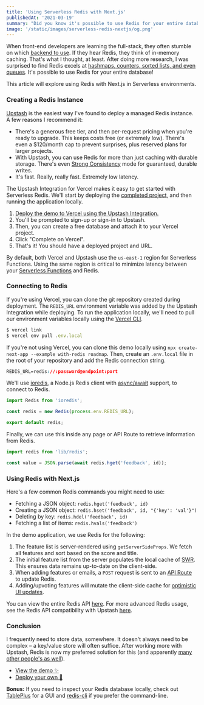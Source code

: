 ```yaml
---
title: 'Using Serverless Redis with Next.js'
publishedAt: '2021-03-19'
summary: "Did you know it's possible to use Redis for your entire database? Hashmaps, counters, sorted lists, and even queues. Learn how to deploy a Redis & Next.js app in a few short minutes."
image: '/static/images/serverless-redis-nextjs/og.png'
---
```


When front-end developers are learning the full-stack, they often stumble on which [backend to use](/blog/backend). If they hear Redis, they think of in-memory caching. That's what I thought, at least.
After doing more research, I was surprised to find Redis excels at [hashmaps, counters, sorted lists, and even queues](http://oldblog.antirez.com/post/take-advantage-of-redis-adding-it-to-your-stack.html). It's possible to use Redis for your entire database!

This article will explore using Redis with Next.js in Serverless environments.

### Creating a Redis Instance

[Upstash](https://upstash.com/) is the easiest way I've found to deploy a managed Redis instance. A few reasons I recommend it:

- There's a generous free tier, and then per-request pricing when you're ready to upgrade. This keeps costs free (or extremely low). There's even a $120/month cap to prevent surprises, plus reserved plans for larger projects.
- With Upstash, you can use Redis for more than just caching with durable storage. There's even [Strong Consistency](https://docs.upstash.com/docs/overall/consistency) mode for guaranteed, durable writes.
- It's fast. Really, really fast. Extremely low latency.

The Upstash Integration for Vercel makes it easy to get started with Serverless Redis. We'll start by deploying the [completed project](https://roadmap-redis.vercel.app/), and then running the application locally.

1. [Deploy the demo to Vercel using the Upstash Integration.](https://vercel.com/new/git/external?repository-url=https%3A%2F%2Fgithub.com%2Fvercel%2Fnext.js%2Ftree%2Fcanary%2Fexamples%2Fwith-redis&project-name=redis-roadmap&repository-name=redis-roadmap&demo-title=Redis%20Roadmap&demo-description=Create%20and%20upvote%20features%20for%20your%20product.&demo-url=https%3A%2F%2Froadmap-redis.vercel.app%2F&integration-ids=oac_V3R1GIpkoJorr6fqyiwdhl17)
2. You'll be prompted to sign-up or sign-in to Upstash.
3. Then, you can create a free database and attach it to your Vercel project.
4. Click "Complete on Vercel".
5. That's it! You should have a deployed project and URL.

By default, both Vercel and Upstash use the `us-east-1` region for Serverless Functions. Using the same region is critical to minimize latency between your [Serverless Functions](https://vercel.com/docs/serverless-functions/introduction) and Redis.

### Connecting to Redis

If you're using Vercel, you can clone the git repository created during deployment.
The `REDIS_URL` environment variable was added by the Upstash Integration while deploying. To run the application locally, we'll need to pull our environment variables locally using the [Vercel CLI](https://vercel.com/download).

```jsx
$ vercel link
$ vercel env pull .env.local
```

If you're not using Vercel, you can clone this demo locally using `npx create-next-app --example with-redis roadmap`.
Then, create an `.env.local` file in the root of your repository and add the Redis connection string.

```jsx:style.css
REDIS_URL=redis://:password@endpoint:port
```

We'll use [ioredis](https://github.com/luin/ioredis), a Node.js Redis client with [async/await](https://developer.mozilla.org/en-US/docs/Web/JavaScript/Reference/Statements/async_function) support, to connect to Redis.

```jsx:lib/redis.js
import Redis from 'ioredis';

const redis = new Redis(process.env.REDIS_URL);

export default redis;
```

Finally, we can use this inside any page or API Route to retrieve information from Redis.

```jsx
import redis from 'lib/redis';

const value = JSON.parse(await redis.hget('feedback', id));
```

### Using Redis with Next.js

Here's a few common Redis commands you might need to use:

- Fetching a JSON object: `redis.hget('feedback', id)`
- Creating a JSON object: `redis.hset('feedback', id, "{'key': 'val'}")`
- Deleting by key: `redis.hdel('feedback', id)`
- Fetching a list of items: `redis.hvals('feedback')`

In the demo application, we use Redis for the following:

1. The feature list is server-rendered using `getServerSideProps`. We fetch all features and sort based on the score and title.
1. The initial feature list from the server populates the local cache of [SWR](swr.vercel.app). This ensures data remains up-to-date on the client-side.
1. When adding features or emails, a `POST` request is sent to an [API Route](https://nextjs.org/docs/api-routes/introduction) to update Redis.
1. Adding/upvoting features will mutate the client-side cache for [optimistic UI updates](https://swr.vercel.app/docs/mutation).

You can view the entire Redis API [here](https://redis.io/commands). For more advanced Redis usage, see the Redis API compatibility with Upstash [here](https://docs.upstash.com/docs/overall/rediscompatibility/).

### Conclusion

I frequently need to store data, somewhere. It doesn't always need to be complex – a key/value store will often suffice.
After working more with Upstash, Redis is now my preferred solution for this (and apparently [many other people's as well](https://www.freecodecamp.org/news/stack-overflow-developer-survey-2020-programming-language-framework-salary-data/)).

- [View the demo ✨](https://roadmap-redis.vercel.app/)
- [Deploy your own 🚀](https://vercel.com/new/git/external?repository-url=https%3A%2F%2Fgithub.com%2Fvercel%2Fnext.js%2Ftree%2Fcanary%2Fexamples%2Fwith-redis&project-name=redis-roadmap&repository-name=redis-roadmap&demo-title=Redis%20Roadmap&demo-description=Create%20and%20upvote%20features%20for%20your%20product.&demo-url=https%3A%2F%2Froadmap-redis.vercel.app%2F&integration-ids=oac_V3R1GIpkoJorr6fqyiwdhl17)

**Bonus:** If you need to inspect your Redis database locally, check out [TablePlus](https://tableplus.com/) for a GUI and [redis-cli](https://docs.upstash.com/docs/overall/getstarted#connect-to-your-database) if you prefer the command-line.
